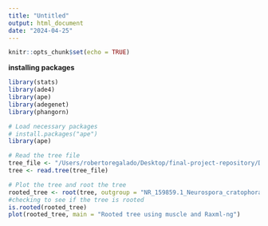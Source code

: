 ```yaml
---
title: "Untitled"
output: html_document
date: "2024-04-25"
---
```


```r
knitr::opts_chunk$set(echo = TRUE)
```

**installing packages**
```r
library(stats)
library(ade4)
library(ape)
library(adegenet)
library(phangorn)
```

```r
# Load necessary packages
# install.packages("ape")
library(ape)

# Read the tree file
tree_file <- "/Users/robertoregalado/Desktop/final-project-repository/Data/xylaria_muscle2_aligned.fasta.raxml.bestTree"
tree <- read.tree(tree_file)

# Plot the tree and root the tree
rooted_tree <- root(tree, outgroup = "NR_159859.1_Neurospora_cratophora", resolve.root = TRUE)
#checking to see if the tree is rooted
is.rooted(rooted_tree)
plot(rooted_tree, main = "Rooted tree using muscle and Raxml-ng")

```
<!-- new_tip_labels <- c("NR_159859.1_Neurospora_cratophora", "MN219591.1_Xylaria_corniformis", "MG098261.1_Xylaria_longipes_strain_NW-FVA2228", "KP133498.1_Xylaria_scruposa_isolate_866", "AF163036.1_Xylaria_hypoxylon", "JX256828.1_Xylaria_schweinitzii", "MT661488.1_Xylaria_polymorpha_strain_DSM_105756", "MG098262.1_Xylaria_polymorpha_strain_NW-FVA2229", "MW447065.1_Xylaria_polymorpha_strain_FeC105", "MN846336.1_Xylaria_polymorpha_isolate_TW07032019_02", "MK595684.1_Xylaria_sp._isolate_MBD_3013") -->




